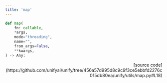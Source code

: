 ```yaml
---
title: 'map'
---
```


```python
def map(
    fn: callable,
    *args,
    mode="threading",
    name="",
    from_args=False,
    **kwargs,
) -> Any:
```

<p align="right">[source code](https://github.com/unifyai/unify/tree/456a57d995d8c9c9f3ce5ebbfd2276c015db80ea/unify/utils/map.py#L18)</p>

